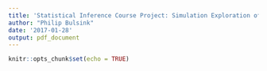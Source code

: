 ```yaml
---
title: 'Statistical Inference Course Project: Simulation Exploration of the Exponential Distribution'
author: "Philip Bulsink"
date: '2017-01-28'
output: pdf_document
---
```


```r
knitr::opts_chunk$set(echo = TRUE)
```

